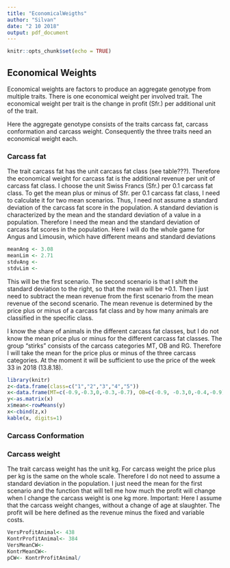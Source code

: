 ```yaml
---
title: "EconomicalWeigths"
author: "Silvan"
date: "2 10 2018"
output: pdf_document
---
```


```r
knitr::opts_chunk$set(echo = TRUE)
```

## Economical Weights

Economical weights are factors to produce an aggregate genotype from multiple traits.
There is one economical weight per involved trait.
The economical weight per trait is the change in profit (Sfr.) per additional unit of the trait.

Here the aggregate genotype consists of the traits carcass fat, carcass conformation and carcass weight.
Consequently the three traits need an economical weight each.

### Carcass fat
The trait carcass fat has the unit carcass fat class (see table???).
Therefore the economical weight for carcass fat is the additional revenue per unit of carcass fat class.
I choose the unit Swiss Francs (Sfr.) per 0.1 carcass fat class.
To get the mean plus or minus of Sfr. per 0.1 carcass fat class, I need to calculate it for two mean scenarios. 
Thus, I need not assume a standard deviation of the carcass fat score in the population.
A standard deviation is characterized by the mean and the standard deviation of a value in a population.
Therefore I need the mean and the standard deviation of carcass fat scores in the population.
Here I will do the whole game for Angus and Limousin, which have different means and standard deviations

```r
meanAng <- 3.08
meanLim <- 2.71
stdvAng <-
stdvLim <-
```


This will be the first scenario.
The second scenario is that I shift the standard deviation to the right, so that the mean will be +0.1.
Then I just need to subtract the mean revenue from the first scenario from the mean revenue of the second scenario.
The mean revenue is determined by the price plus or minus of a carcass fat class and by how many animals are classified in the specific class.

I know the share of animals in the different carcass fat classes, but I do not know the mean price plus or minus for the different carcass fat classes.
The group "stirks" consists of the carcass categories MT, OB and RG.
Therefore I will take the mean for the price plus or minus of the three carcass categories.
At the moment it will be sufficient to use the price of the week 33 in 2018 (13.8.18).

```r
library(knitr)
z<-data.frame(class=c("1","2","3","4","5"))
x<-data.frame(MT=c(-0.9,-0.3,0,-0.3,-0.7), OB=c(-0.9, -0.3,0,-0.4,-0.9), RG=c(-0.9,-0.3,0,-0.5,-1))
y<-as.matrix(x)
x$mean<-rowMeans(y)
x<-cbind(z,x) 
kable(x, digits=1)
```

### Carcass Conformation

### Carcass weight
The trait carcass weight has the unit kg.
For carcass weight the price plus per kg is the same on the whole scale.
Therefore I do not need to assume a standard deviation in the population.
I just need the mean for the first scenario and the function that will tell me how much the profit will change when I change the carcass weight is one kg more.
Important: Here I assume that the carcass weight changes, without a change of age at slaughter.
The profit will be here defined as the revenue minus the fixed and variable costs.

```r
VersProfitAnimal<- 438
KontrProfitAnimal<- 384
VersMeanCW<-
KontrMeanCW<-
pCW<- KontrProfitAnimal/
```






